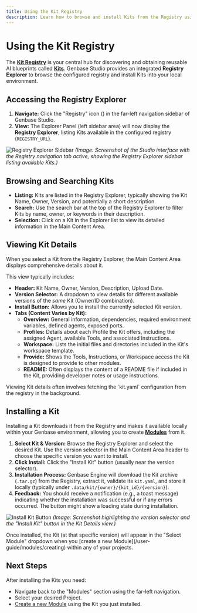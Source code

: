 ```yaml
---
title: Using the Kit Registry
description: Learn how to browse and install Kits from the Registry using Genbase Studio.
---
```



# Using the Kit Registry

The **[Kit Registry](/concepts/kits-registry)** is your central hub for discovering and obtaining reusable AI blueprints called **[Kits](/concepts/kits-registry)**. Genbase Studio provides an integrated **Registry Explorer** to browse the configured registry and install Kits into your local environment.

## Accessing the Registry Explorer <PackageSearchIcon className="inline-block h-5 w-5 align-text-bottom" />

1.  **Navigate:** Click the "Registry" icon (<PackageIcon className="inline-block h-4 w-4" />) in the far-left navigation sidebar of Genbase Studio.
2.  **View:** The Explorer Panel (left sidebar area) will now display the **Registry Explorer**, listing Kits available in the configured registry (`REGISTRY_URL`).

![Registry Explorer Sidebar]( /images/studio-registry.png)
*(Image: Screenshot of the Studio interface with the Registry navigation tab active, showing the Registry Explorer sidebar listing available Kits.)*

## Browsing and Searching Kits

*   **Listing:** Kits are listed in the Registry Explorer, typically showing the Kit Name, Owner, Version, and potentially a short description.
*   **Search:** Use the search bar at the top of the Registry Explorer to filter Kits by name, owner, or keywords in their description.
*   **Selection:** Click on a Kit in the Explorer list to view its detailed information in the Main Content Area.

## Viewing Kit Details

When you select a Kit from the Registry Explorer, the Main Content Area displays comprehensive details about it.

This view typically includes:

*   **Header:** Kit Name, Owner, Version, Description, Upload Date.
*   **Version Selector:** A dropdown to view details for different available versions of the *same* Kit (Owner/ID combination).
*   **Install Button:** Allows you to install the currently selected Kit version.
*   **Tabs (Content Varies by Kit):**
    *   **Overview:** General information, dependencies, required environment variables, defined agents, exposed ports.
    *   **Profiles:** Details about each Profile the Kit offers, including the assigned Agent, available Tools, and associated Instructions.
    *   **Workspace:** Lists the initial files and directories included in the Kit's workspace template.
    *   **Provide:** Shows the Tools, Instructions, or Workspace access the Kit is designed to provide to other modules.
    *   **README:** Often displays the content of a README file if included in the Kit, providing developer notes or usage instructions.

<Callout title="Fetching Details">
Viewing Kit details often involves fetching the `kit.yaml` configuration from the registry in the background.
</Callout>

## Installing a Kit <DownloadIcon className="inline-block h-5 w-5 align-text-bottom" />

Installing a Kit downloads it from the Registry and makes it available locally within your Genbase environment, allowing you to create **[Modules](/concepts/projects-modules)** from it.

1.  **Select Kit & Version:** Browse the Registry Explorer and select the desired Kit. Use the version selector in the Main Content Area header to choose the specific version you want to install.
2.  **Click Install:** Click the "Install Kit" button (usually near the version selector).
3.  **Installation Process:** Genbase Engine will download the Kit archive (`.tar.gz`) from the Registry, extract it, validate its `kit.yaml`, and store it locally (typically under `.data/kit/{owner}/{kit_id}/{version}`).
4.  **Feedback:** You should receive a notification (e.g., a toast message) indicating whether the installation was successful or if any errors occurred. The button might show a loading state during installation.

![Install Kit Button]( /images/studio-install-kit-button.png)
*(Image: Screenshot highlighting the version selector and the "Install Kit" button in the Kit Details view.)*

<Callout title="Local Availability">
Once installed, the Kit (at that specific version) will appear in the "Select Module" dropdown when you [create a new Module](/user-guide/modules/creating) within any of your projects.
</Callout>

## Next Steps <LayersIcon className="inline-block h-5 w-5 align-text-bottom" />

After installing the Kits you need:

*   Navigate back to the "Modules" section using the far-left navigation.
*   Select your desired Project.
*   [Create a new Module](/user-guide/modules/creating) using the Kit you just installed.